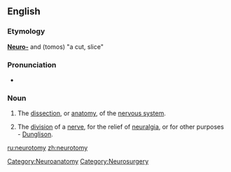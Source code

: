 ==English==

===Etymology===
'''[[Neuro-]]''' and {{AGr.}} '''{{polytonic|[[τόμος]]}}''' (tomos) "a cut, slice"

===Pronunciation===
*{{audio|en-us-neurotomy.ogg|Audio (US)}}

===Noun===
{{en-noun|neurotomies}}

# {{neuroscience}} The [[dissection]], or [[anatomy]], of the [[nervous system]].
# {{neurology}} The [[division]] of a [[nerve]], for the relief of [[neuralgia]], or for other purposes - [[Dunglison]].

[[Category:Neuroanatomy]]
[[Category:Neurosurgery]]

[[ru:neurotomy]]
[[zh:neurotomy]]
